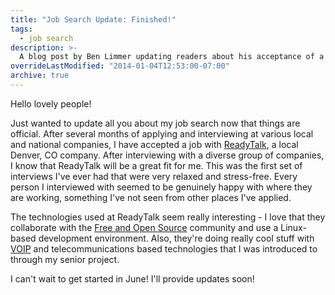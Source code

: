 ```yaml
---
title: "Job Search Update: Finished!"
tags:
  - job search
description: >-
  A blog post by Ben Limmer updating readers about his acceptance of a job at ReadyTalk in Denver, Colorado, USA
overrideLastModified: "2014-01-04T12:53:00-07:00"
archive: true
---
```


Hello lovely people!

Just wanted to update all you about my job search now that things are official. After several months of applying and
interviewing at various local and national companies, I have accepted a job with [ReadyTalk](http://www.readytalk.com),
a local Denver, CO company. After interviewing with a diverse group of companies, I know that ReadyTalk will be a great
fit for me. This was the first set of interviews I've ever had that were very relaxed and stress-free. Every person I
interviewed with seemed to be genuinely happy with where they are working, something I've not seen from other places
I've applied.

The technologies used at ReadyTalk seem really interesting - I love that they collaborate with the
[Free and Open Source](https://secure.wikimedia.org/wikipedia/en/wiki/Free_and_open_source_software) community and use a
Linux-based development environment. Also, they're doing really cool stuff with
[VOIP](https://secure.wikimedia.org/wikipedia/en/wiki/Voice_over_IP) and telecommunications based technologies that I
was introduced to through my senior project.

I can't wait to get started in June! I'll provide updates soon!
